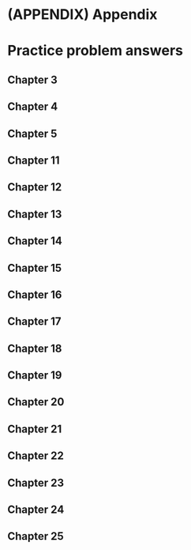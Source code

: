 # (APPENDIX) Appendix {-}

# Practice problem answers {#problem-answers}

## Chapter 3 {#problem-answers-chapter-3}

## Chapter 4 {#problem-answers-chapter-4}

## Chapter 5 {#problem-answers-chapter-5}

## Chapter 11 {#problem-answers-chapter-11}

## Chapter 12 {#problem-answers-chapter-12}

## Chapter 13 {#problem-answers-chapter-13}

## Chapter 14 {#problem-answers-chapter-14}

## Chapter 15 {#problem-answers-chapter-15}

## Chapter 16 {#problem-answers-chapter-16}

## Chapter 17 {#problem-answers-chapter-17}

## Chapter 18 {#problem-answers-chapter-18}

## Chapter 19 {#problem-answers-chapter-19}

## Chapter 20 {#problem-answers-chapter-20}

## Chapter 21 {#problem-answers-chapter-21}

## Chapter 22 {#problem-answers-chapter-22}

## Chapter 23 {#problem-answers-chapter-23}

## Chapter 24 {#problem-answers-chapter-24}

## Chapter 25 {#problem-answers-chapter-25}






